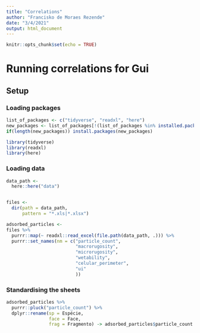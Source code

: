 ```yaml
---
title: "Correlations"
author: "Francisko de Moraes Rezende"
date: "3/4/2021"
output: html_document
---
```


```r
knitr::opts_chunk$set(echo = TRUE)
```

# Running correlations for Gui

## Setup

### Loading packages

```r
list_of_packages <- c("tidyverse", "readxl", "here")
new_packages <- list_of_packages[!(list_of_packages %in% installed.packages()[,"Package"])]
if(length(new_packages)) install.packages(new_packages)

library(tidyverse)
library(readxl)
library(here)
```

### Loading data

```r
data_path <- 
  here::here("data")


files <- 
  dir(path = data_path,
      pattern = "*.xls|*.xlsx")

adsorbed_particles <-
files %>% 
  purrr::map(~ readxl::read_excel(file.path(data_path, .))) %>%
  purrr::set_names(nm = c("particle_count",
                          "macrorugosity",
                          "microrugosity",
                          "wetability",
                          "celular_perimeter",
                          "ui"
                          ))
```

### Standardising the sheets

```r
adsorbed_particles %>% 
  purrr::pluck("particle_count") %>% 
  dplyr::rename(sp = Espécie,
                face = Face,
                frag = Fragmento) -> adsorbed_particles$particle_count
```

